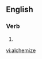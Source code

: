 ==English==

===Verb===
{{en-verb|alchemiz|es}}

# {{alternate spelling od|[[alchemise]]}}

[[vi:alchemize]]